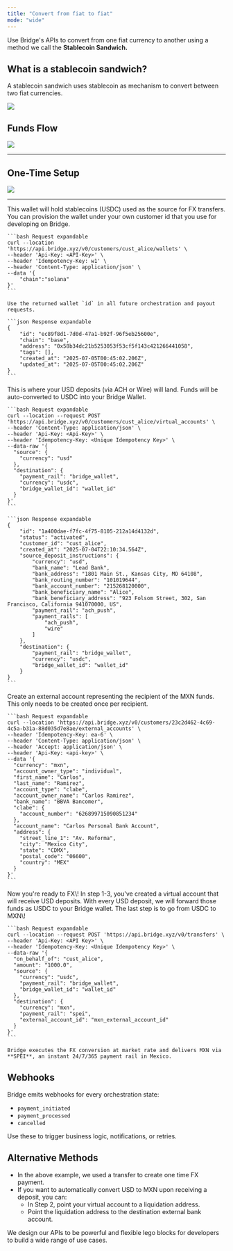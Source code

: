 ```yaml
---
title: "Convert from fiat to fiat"
mode: "wide"
---
```


Use Bridge's APIs to convert from one fiat currency to another using a method we call the **Stablecoin Sandwich.**

## What is a stablecoin sandwich?

A stablecoin sandwich uses stablecoin as mechanism to convert between two fiat currencies.

![](https://files.readme.io/eeaa306977b407fb0e88e7f5fa35af9d1770427e257ddc824216f8bba0107d5e-image.png)

## Funds Flow

![](https://files.readme.io/720124437d1fcadf40b8dc98ecb91ce916ade0d576d57682105e89cf57f614c3-image.png)

---

## One-Time Setup

![](https://files.readme.io/130fa3ff6edc181acd3604c45d7308a2d14a62e1e3bd73c0cb175d9d67763803-image.png)

---

<Steps>
  <Step title="1. Create a Bridge wallet" titleSize="h2">
    This wallet will hold stablecoins (USDC) used as the source for FX transfers. You can provision the wallet under your own customer id that you use for developing on Bridge.

    ```bash Request expandable
    curl --location 'https://api.bridge.xyz/v0/customers/cust_alice/wallets' \
    --header 'Api-Key: <API-Key>' \
    --header 'Idempotency-Key: w1' \
    --header 'Content-Type: application/json' \
    --data '{
        "chain":"solana"
    }'
    ```

    Use the returned wallet `id` in all future orchestration and payout requests.

    ```json Response expandable
    {
        "id": "ec89f8d1-7d0d-47a1-b92f-96f5eb25600e",
        "chain": "base",
        "address": "0x58b34dc21b5253053f53cf5f143c421266441058",
        "tags": [],
        "created_at": "2025-07-05T00:45:02.206Z",
        "updated_at": "2025-07-05T00:45:02.206Z"
    }
    ```
  </Step>
  <Step title="2. Create a USD virtual account and point it to your Bridge wallet" titleSize="h2">
    This is where your USD deposits (via ACH or Wire) will land. Funds will be auto-converted to USDC into your Bridge Wallet.

    ```bash Request expandable
    curl --location --request POST 'https://api.bridge.xyz/v0/customers/cust_alice/virtual_accounts' \
    --header 'Content-Type: application/json' \
    --header 'Api-Key: <Api-Key>' \
    --header 'Idempotency-Key: <Unique Idempotency Key>' \
    --data-raw '{
      "source": {
        "currency": "usd"
      },
      "destination": {
        "payment_rail": "bridge_wallet",
        "currency": "usdc",
        "bridge_wallet_id": "wallet_id"
      }
    }'
    ```

    ```json Response expandable
    {
        "id": "1a400dae-f7fc-4f75-8105-212a14d4132d",
        "status": "activated",
        "customer_id": "cust_alice",
        "created_at": "2025-07-04T22:10:34.564Z",
        "source_deposit_instructions": {
            "currency": "usd",
            "bank_name": "Lead Bank",
            "bank_address": "1801 Main St., Kansas City, MO 64108",
            "bank_routing_number": "101019644",
            "bank_account_number": "215268120000",
            "bank_beneficiary_name": "Alice",
            "bank_beneficiary_address": "923 Folsom Street, 302, San Francisco, California 941070000, US",
            "payment_rail": "ach_push",
            "payment_rails": [
                "ach_push",
                "wire"
            ]
        },
        "destination": {
            "payment_rail": "bridge_wallet",
            "currency": "usdc",
            "bridge_wallet_id": "wallet_id"
        }
    }
    ```
  </Step>
  <Step title="3. Configure an external account (MXN CLABE)" titleSize="h2">
    Create an external account representing the recipient of the MXN funds. This only needs to be created once per recipient.

    ```bash Request expandable
    curl --location 'https://api.bridge.xyz/v0/customers/23c2d462-4c69-4c5a-b31a-88d035d7e8ae/external_accounts' \
    --header 'Idempotency-Key: ea-6' \
    --header 'Content-Type: application/json' \
    --header 'Accept: application/json' \
    --header 'Api-Key: <api-key>' \
    --data '{
      "currency": "mxn",
      "account_owner_type": "individual",
      "first_name": "Carlos",
      "last_name": "Ramirez",
      "account_type": "clabe",
      "account_owner_name": "Carlos Ramirez",
      "bank_name": "BBVA Bancomer",
      "clabe": {
        "account_number": "626899715090851234"
      },
      "account_name": "Carlos Personal Bank Account",
      "address": {
        "street_line_1": "Av. Reforma",
        "city": "Mexico City",
        "state": "CDMX",
        "postal_code": "06600",
        "country": "MEX"
      }
    }'
    ```
  </Step>
  <Step title="4. Send a Transfer from USDC to MXN" titleSize="h2">
    <Check>
      Now you're ready to FX\!
    </Check>
    In step 1-3, you've created a virtual account that will receive USD deposits. With every USD deposit, we will forward those funds as USDC to your Bridge wallet. The last step is to go from USDC to MXN\!

    ```bash Request expandable
    curl --location --request POST 'https://api.bridge.xyz/v0/transfers' \
    --header 'Api-Key: <API Key>' \
    --header 'Idempotency-Key: <Unique Idempotency Key>' \
    --data-raw '{
      "on_behalf_of": "cust_alice",
      "amount": "1000.0",
      "source": {
        "currency": "usdc",
        "payment_rail": "bridge_wallet",
        "bridge_wallet_id": "wallet_id"
      },
      "destination": {
        "currency": "mxn",
        "payment_rail": "spei",
        "external_account_id": "mxn_external_account_id"
      }
    }'
    ```

    Bridge executes the FX conversion at market rate and delivers MXN via **SPEI**, an instant 24/7/365 payment rail in Mexico.
  </Step>
</Steps>

## Webhooks

Bridge emits webhooks for every orchestration state:

- `payment_initiated`
- `payment_processed`
- `cancelled`

Use these to trigger business logic, notifications, or retries.

## Alternative Methods

- In the above example, we used a transfer to create one time FX payment.
- If you want to automatically convert USD to MXN upon receiving a deposit, you can:
  - In Step 2, point your virtual account to a liquidation address.
  - Point the liquidation address to the destination external bank account.

We design our APIs to be powerful and flexible lego blocks for developers to build a wide range of use cases.